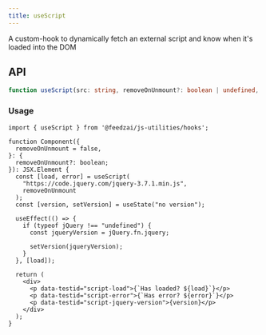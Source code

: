 ```yaml
---
title: useScript
---
```

A custom-hook to dynamically fetch an external script and know when it's loaded into the DOM

## API

```typescript
function useScript(src: string, removeOnUnmount?: boolean | undefined, testId?: string): [boolean, boolean];
```

### Usage

```tsx
import { useScript } from '@feedzai/js-utilities/hooks';

function Component({
  removeOnUnmount = false,
}: {
  removeOnUnmount?: boolean;
}): JSX.Element {
  const [load, error] = useScript(
    "https://code.jquery.com/jquery-3.7.1.min.js",
    removeOnUnmount
  );
  const [version, setVersion] = useState("no version");

  useEffect(() => {
    if (typeof jQuery !== "undefined") {
      const jqueryVersion = jQuery.fn.jquery;

      setVersion(jqueryVersion);
    }
  }, [load]);

  return (
    <div>
      <p data-testid="script-load">{`Has loaded? ${load}`}</p>
      <p data-testid="script-error">{`Has error? ${error}`}</p>
      <p data-testid="script-jquery-version">{version}</p>
    </div>
  );
}
```
